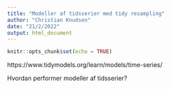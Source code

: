 ```yaml
---
title: "Modeller af tidsserier med tidy resampling"
author: "Christian Knudsen"
date: "21/2/2022"
output: html_document
---
```


```r
knitr::opts_chunk$set(echo = TRUE)
```
https://www.tidymodels.org/learn/models/time-series/

Hvordan performer modeller af tidsserier?